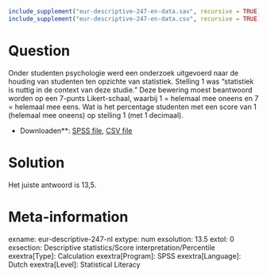 ```r
include_supplement("eur-descriptive-247-en-data.sav", recursive = TRUE)
include_supplement("eur-descriptive-247-en-data.csv", recursive = TRUE)
```

Question
========
Onder studenten psychologie werd een onderzoek uitgevoerd naar de houding van studenten ten opzichte van statistiek. Stelling 1 was "statistiek is nuttig in de context van deze studie." Deze bewering moest beantwoord worden op een 7-punts Likert-schaal, waarbij 1 = helemaal mee oneens en 7 = helemaal mee eens. Wat is het percentage studenten met een score van 1 (helemaal mee oneens) op stelling 1 (met 1 decimaal).

* Downloaden**: [SPSS file](eur-descriptive-247-en-data.sav), [CSV file](eur-descriptive-247-en-data.csv)


Solution
========
Het juiste antwoord is 13,5.

Meta-information
================
exname: eur-descriptive-247-nl
extype: num
exsolution: 13.5
extol: 0
exsection: Descriptive statistics/Score interpretation/Percentile
exextra[Type]: Calculation
exextra[Program]: SPSS
exextra[Language]: Dutch
exextra[Level]: Statistical Literacy
